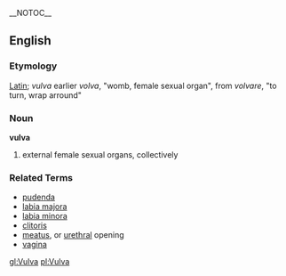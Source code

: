 __NOTOC__ {{wikipedia}}
==English== 
=== Etymology ===
[[Latin]]; ''vulva'' earlier ''volva'', "womb, female sexual organ", from ''volvare'', "to turn, wrap arround"

=== Noun ===
'''vulva'''
# external female sexual organs, collectively

=== Related Terms ===
* [[pudenda]]
* [[labia majora]]
* [[labia minora]] 
* [[clitoris]]
* [[meatus]], or [[urethra]]l opening
* [[vagina]]

[[gl:Vulva]]
[[pl:Vulva]]